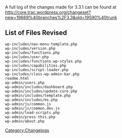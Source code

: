 {{Languages|
{{en|Changelog/3.3.1}}
}}

A full log of the changes made for 3.3.1 can be found at http://core.trac.wordpress.org/changeset?new=19669%40branches%2F3.3&old=19590%40trunk

== List of Files Revised ==
<pre>
wp-includes/nav-menu-template.php
wp-includes/version.php
wp-includes/functions.php
wp-includes/user.php
wp-includes/functions.wp-styles.php
wp-includes/capabilities.php
wp-includes/script-loader.php
wp-includes/class-wp-admin-bar.php
readme.html
wp-admin/users.php
wp-admin/includes/dashboard.php
wp-admin/includes/update-core.php
wp-admin/includes/template.php
wp-admin/includes/ms.php
wp-admin/js/common.js
wp-admin/js/common.dev.js
wp-admin/load-scripts.php
wp-admin/press-this.php
wp-admin/about.php
</pre>

[[Category:Changelogs]]